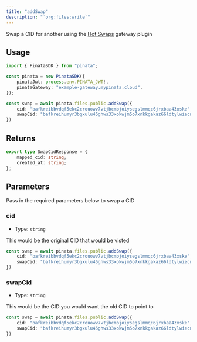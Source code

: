 ```yaml
---
title: "addSwap"
description: "`org:files:write`"
---
```


Swap a CID for another using the [Hot Swaps](/gateways/plugins/hot-swaps) gateway plugin

## Usage

```typescript
import { PinataSDK } from "pinata";

const pinata = new PinataSDK({
	pinataJwt: process.env.PINATA_JWT!,
	pinataGateway: "example-gateway.mypinata.cloud",
});

const swap = await pinata.files.public.addSwap({
	cid: "bafkreibbvdqf5ekc2crouowv7vtjbcmbjoiysegslmmqc6jrxbaa43xske",
	swapCid: "bafkreihumyr3bgxulu45ghws33xokwjm5o7xnkkgakaz66ldtylwiecnhu"
})
```

## Returns

```typescript
export type SwapCidResponse = {
	mapped_cid: string;
	created_at: string;
};
```

## Parameters

Pass in the required parameters below to swap a CID

### cid

- Type: `string`

This would be the original CID that would be visted

```typescript {2}
const swap = await pinata.files.public.addSwap({
	cid: "bafkreibbvdqf5ekc2crouowv7vtjbcmbjoiysegslmmqc6jrxbaa43xske",
	swapCid: "bafkreihumyr3bgxulu45ghws33xokwjm5o7xnkkgakaz66ldtylwiecnhu"
})
```

### swapCid

- Type: `string`

This would be the CID you would want the old CID to point to

```typescript {3}
const swap = await pinata.files.public.addSwap({
	cid: "bafkreibbvdqf5ekc2crouowv7vtjbcmbjoiysegslmmqc6jrxbaa43xske",
	swapCid: "bafkreihumyr3bgxulu45ghws33xokwjm5o7xnkkgakaz66ldtylwiecnhu"
})
```
